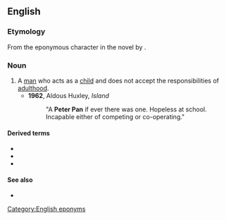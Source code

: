 ==English==

===Etymology===
From the eponymous character in the novel ''{{w|Peter Pan}}'' by {{w|J. M. Barrie}}.

===Noun===
{{en-noun|head=[[Peter]] Pan}}

# A [[man]] who acts as a [[child]] and does not accept the responsibilities of [[adulthood]].
#* '''1962''', Aldous Huxley, ''Island''
#*: "A '''Peter Pan''' if ever there was one. Hopeless at school. Incapable either of competing or co-operating."

====Derived terms====
* {{l|en|Peter Pan collar}}
* {{l|en|Peter Pan generation}}
* {{l|en|Peter Pan syndrome}}

====See also====
* {{l|en|John-a-dreams}}

[[Category:English eponyms]]